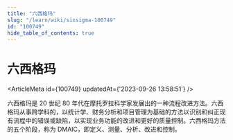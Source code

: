 ```yaml
---
title: "六西格玛"
slug: "/learn/wiki/sixsigma-100749"
id: "100749"
hide_table_of_contents: true
---
```



# 六西格玛

<ArticleMeta id={100749} updatedAt={'2023-09-26 13:58:51'} />
<div className='border-solid border-b border-t-0 my-4 border-[var(--ifm-color-gray-300)]' />

六西格玛是 20 世纪 80 年代在摩托罗拉科学家发展出的一种流程改进方法。六西格玛从事跨学科的，以统计学、财务分析和项目管理为基础的方法以识别和纠正现有流程中的错误或缺陷，以实现业务功能的改进和更好的质量控制。六西格玛方法的五个阶段，称为 DMAIC，即定义、测量、分析、改进和控制。
